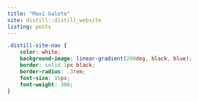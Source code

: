 ```yaml
---
title: "Maxi Galoto"
site: distill::distill_website
listing: posts
---
```




```css
.distill-site-nav {
    color: white;
    background-image: linear-gradient(200deg, black, blue);
    border: solid 1px black;
    border-radius: .3rem;
    font-size: 15px;
    font-weight: 300;
}


```


